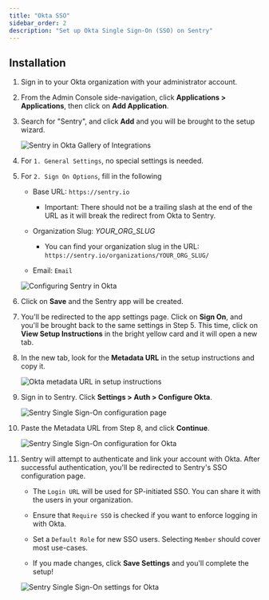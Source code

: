 ```yaml
---
title: "Okta SSO"
sidebar_order: 2
description: "Set up Okta Single Sign-On (SSO) on Sentry"
---
```


## Installation

1. Sign in to your Okta organization with your administrator account.

1. From the Admin Console side-navigation, click **Applications > Applications**, then click on **Add Application**.

1. Search for "Sentry", and click **Add** and you will be brought to the setup wizard.
   
   ![Sentry in Okta Gallery of Integrations](okta-gallery.png)
   
1. For `1. General Settings`, no special settings is needed. 

1. For `2. Sign On Options`, fill in the following
   
   - Base URL: `https://sentry.io`
      
      - Important: There should not be a trailing slash at the end of the URL as it will break the redirect from Okta to Sentry.
      
   - Organization Slug: *YOUR_ORG_SLUG*
   
      - You can find your organization slug in the URL: `https://sentry.io/organizations/YOUR_ORG_SLUG/`
      
   - Email: `Email`
   
   ![Configuring Sentry in Okta](okta-settings-for-sentry.png)
   
1. Click on **Save** and the Sentry app will be created. 

1. You'll be redirected to the app settings page. Click on **Sign On**, and you'll be brought back to the same settings in Step 5. This time, click on **View Setup Instructions** in the bright yellow card and it will open a new tab.  

1. In the new tab, look for the **Metadata URL** in the setup instructions and copy it.

   ![Okta metadata URL in setup instructions](okta-setup-instructions-page.png)

1. Sign in to Sentry. Click **Settings > Auth > Configure Okta**.
      
   ![Sentry Single Sign-On configuration page](okta-sentry-sso-settings-page.png)
   
1. Paste the Metadata URL from Step 8, and click **Continue**.

   ![Sentry Single Sign-On configuration for Okta](okta-sentry-settings-metadata-url.png)
   
1. Sentry will attempt to authenticate and link your account with Okta. After successful authentication, you'll be redirected to Sentry's SSO configuration page.

   - The `Login URL` will be used for SP-initiated SSO. You can share it with the users in your organization.
   
   - Ensure that `Require SSO` is checked if you want to enforce logging in with Okta.
   
   - Set a `Default Role` for new SSO users. Selecting `Member` should cover most use-cases.
   
   - If you made changes, click **Save Settings** and you'll complete the setup!
   
   ![Sentry Single Sign-On settings for Okta](okta-sentry-settings-for-okta.png)
